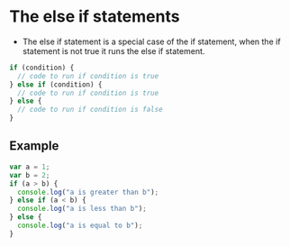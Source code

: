 # The else if statements

- The else if statement is a special case of the if statement, when the if statement is not true it runs the else if statement.

```js
if (condition) {
  // code to run if condition is true
} else if (condition) {
  // code to run if condition is true
} else {
  // code to run if condition is false
}
```

## Example

```js
var a = 1;
var b = 2;
if (a > b) {
  console.log("a is greater than b");
} else if (a < b) {
  console.log("a is less than b");
} else {
  console.log("a is equal to b");
}
```
